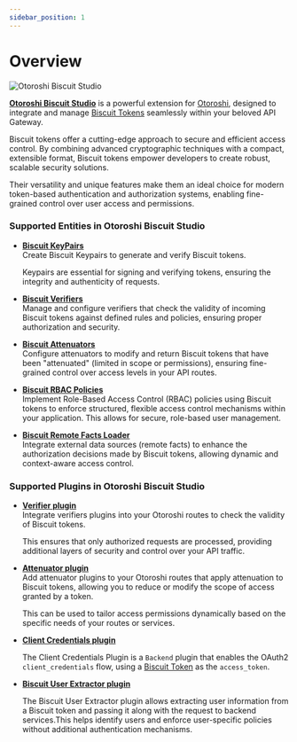 ```yaml
---
sidebar_position: 1
---
```



# Overview

![Otoroshi Biscuit Studio](/img/undraw_features-overview_uone.svg)

[**Otoroshi Biscuit Studio**](https://github.com/cloud-apim/otoroshi-biscuit-studio) is a powerful extension for [Otoroshi](https://maif.github.io/otoroshi/manual/index.html), designed to integrate and manage [Biscuit Tokens](https://biscuitsec.org) seamlessly within your beloved API Gateway. 

Biscuit tokens offer a cutting-edge approach to secure and efficient access control. By combining advanced cryptographic techniques with a compact, extensible format, Biscuit tokens empower developers to create robust, scalable security solutions. 

Their versatility and unique features make them an ideal choice for modern token-based authentication and authorization systems, enabling fine-grained control over user access and permissions.

### Supported Entities in Otoroshi Biscuit Studio

* **[Biscuit KeyPairs](/docs/entities/keypairs)**  
  Create Biscuit Keypairs to generate and verify Biscuit tokens. 
  
  Keypairs are essential for signing and verifying tokens, ensuring the integrity and authenticity of requests.

* **[Biscuit Verifiers](/docs/entities/verifiers)**  
  Manage and configure verifiers that check the validity of incoming Biscuit tokens against defined rules and policies, ensuring proper authorization and security.

* **[Biscuit Attenuators](/docs/entities/attenuators)**  
  Configure attenuators to modify and return Biscuit tokens that have been "attenuated" (limited in scope or permissions), ensuring fine-grained control over access levels in your API routes.
  
* **[Biscuit RBAC Policies](/docs/entities/rbac)**  
  Implement Role-Based Access Control (RBAC) policies using Biscuit tokens to enforce structured, flexible access control mechanisms within your application. This allows for secure, role-based user management.

* **[Biscuit Remote Facts Loader](/docs/entities/remotefacts)**  
  Integrate external data sources (remote facts) to enhance the authorization decisions made by Biscuit tokens, allowing dynamic and context-aware access control.

### Supported Plugins in Otoroshi Biscuit Studio

* **[Verifier plugin](/docs/plugins/verifiers)**  
  Integrate verifiers plugins into your Otoroshi routes to check the validity of Biscuit tokens. 
  
  This ensures that only authorized requests are processed, providing additional layers of security and control over your API traffic.

* **[Attenuator plugin](/docs/plugins/attenuators)**  
  Add attenuator plugins to your Otoroshi routes that apply attenuation to Biscuit tokens, allowing you to reduce or modify the scope of access granted by a token. 
  
  This can be used to tailor access permissions dynamically based on the specific needs of your routes or services.

* **[Client Credentials plugin](/docs/plugins/clientcredentials)**

  The Client Credentials Plugin is a `Backend` plugin that enables the OAuth2 `client_credentials` flow, using a [Biscuit Token](/docs/introduction) as the `access_token`.

* **[Biscuit User Extractor plugin](/docs/plugins/biscuit-user-extractor)**

  The Biscuit User Extractor plugin allows extracting user information from a Biscuit token and passing it along with the request to backend services.This helps identify users and enforce user-specific policies without additional authentication mechanisms.